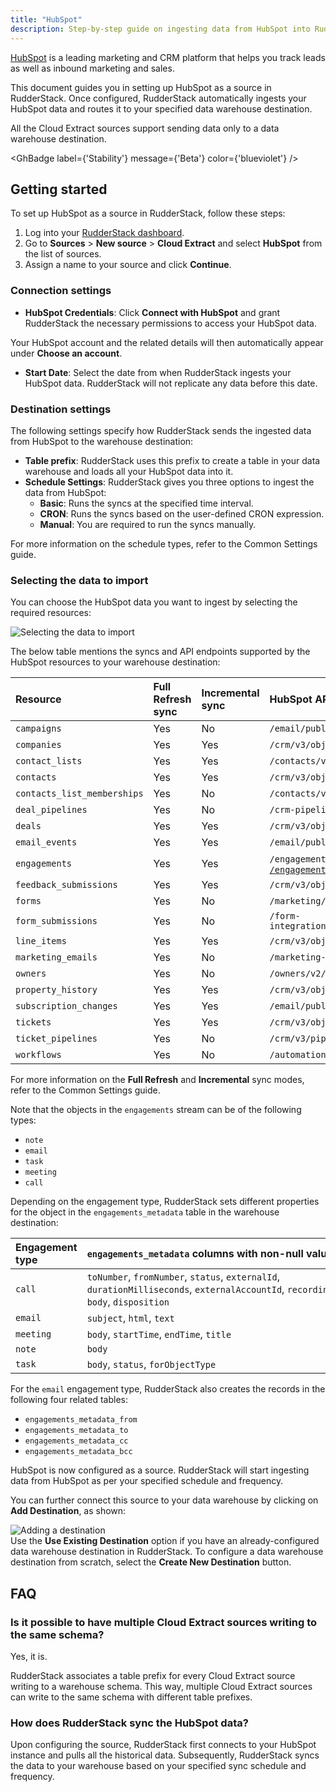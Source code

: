 ```yaml
---
title: "HubSpot"
description: Step-by-step guide on ingesting data from HubSpot into RudderStack.
---
```


[HubSpot](https://www.HubSpot.com/) is a leading marketing and CRM platform that helps you track leads as well as inbound marketing and sales.

This document guides you in setting up HubSpot as a source in RudderStack. Once configured, RudderStack automatically ingests your HubSpot data and routes it to your specified data warehouse destination.

<div class="warningBlock">
All the Cloud Extract sources support sending data only to a <Link to="/destinations/warehouse-destinations/">data warehouse destination</Link>.
</div>

<GhBadge
  label={'Stability'}
  message={'Beta'}
  color={'blueviolet'}
/>

## Getting started

To set up HubSpot as a source in RudderStack, follow these steps:

1. Log into your [RudderStack dashboard](https://app.rudderstack.com/).
2. Go to **Sources** > **New source** > **Cloud Extract** and select **HubSpot** from the list of sources.
3. Assign a name to your source and click **Continue**.

### Connection settings

* **HubSpot Credentials**: Click **Connect with HubSpot** and grant RudderStack the necessary permissions to access your HubSpot data.

<div class="infoBlock">
Your HubSpot account and the related details will then automatically appear under <strong>Choose an account</strong>.
</div>

* **Start Date**: Select the date from when RudderStack ingests your HubSpot data. RudderStack will not replicate any data before this date.

### Destination settings

The following settings specify how RudderStack sends the ingested data from HubSpot to the warehouse destination:

- **Table prefix**: RudderStack uses this prefix to create a table in your data warehouse and loads all your HubSpot data into it.
- **Schedule Settings**: RudderStack gives you three options to ingest the data from HubSpot:
    - **Basic**: Runs the syncs at the specified time interval. 
    - **CRON**: Runs the syncs based on the user-defined CRON expression.
    - **Manual**: You are required to run the syncs manually.

<div class="infoBlock">
For more information on the schedule types, refer to the <Link to="/sources/extract/common-settings/">Common Settings</Link> guide.
</div>

### Selecting the data to import

You can choose the HubSpot data you want to ingest by selecting the required resources:

<img src="../../assets/cloud-extract-sources/hubspot-connection-settings-2.png" alt="Selecting the data to import" />

The below table mentions the syncs and API endpoints supported by the HubSpot resources to your warehouse destination:

| Resource | Full Refresh sync | Incremental sync | HubSpot API endpoint |
| :---| :---- | :---- | :---- |
| `campaigns` |  Yes | No | `/email/public/v1/campaigns/{campaignId}` |
| `companies` | Yes | Yes |  `/crm/v3/objects/company` |
| `contact_lists` | Yes | Yes |  `/contacts/v1/lists` |
| `contacts` | Yes | Yes |  `/crm/v3/objects/contact` |
| `contacts_list_memberships` | Yes | No |  `/contacts/v1/lists/all/contacts/all`|
| `deal_pipelines` | Yes | No | `/crm-pipelines/v1/pipelines/deals` |
| `deals` | Yes | Yes |  `/crm/v3/objects/deals/search`|
| `email_events` | Yes | Yes |  `/email/public/v1/events`|
| `engagements` | Yes | Yes |  `/engagements/v1/engagements/paged` or <br /> [`/engagements/v1/engagements/recent/modified`](https://legacydocs.hubspot.com/docs/methods/engagements/get-recent-engagements) |
| `feedback_submissions` | Yes | Yes |  `/crm/v3/objects/feedback_submissions`|
| `forms` | Yes | No |  `/marketing/v3/forms/` |
| `form_submissions` | Yes | No |  `/form-integrations/v1/submissions/forms/:form_guid` |
| `line_items` | Yes | Yes |  `/crm/v3/objects/line_items`|
| `marketing_emails` | Yes | No |   `/marketing-emails/v1/emails/with-statistics` |
| `owners` |  Yes | No |  `/owners/v2/owners/`|
| `property_history` |  Yes | Yes |  `/crm/v3/objects/products`|
| `subscription_changes` |  Yes | Yes |  `/email/public/v1/subscriptions/timeline`|
| `tickets` |  Yes | Yes |  `/crm/v3/objects/tickets`|
| `ticket_pipelines` |  Yes | No |  `/crm/v3/pipelines/ticket`|
| `workflows` |  Yes | No |  `/automation/v3/workflows`|

<div class="infoBlock">
For more information on the <strong>Full Refresh</strong> and <strong>Incremental</strong> sync modes, refer to the <Link to="/sources/extract/common-settings/#sync-modes">Common Settings</Link> guide.
</div>

Note that the objects in the `engagements` stream can be of the following types:

- `note`
- `email`
- `task`
- `meeting`
- `call`

Depending on the engagement type, RudderStack sets different properties for the object in the `engagements_metadata` table in the warehouse destination:

| Engagement type | `engagements_metadata` columns with non-null values |
| :--- | :----|
| `call` | `toNumber`, `fromNumber`, `status`, `externalId`, <br />`durationMilliseconds`, `externalAccountId`, `recordingUrl`,<br />`body`, `disposition` |
| `email` | `subject`, `html`, `text` |
| `meeting` | `body`, `startTime`, `endTime`, `title` |
| `note` | `body` |
| `task` | `body`, `status`, `forObjectType` |

<div class="infoBlock">
For the <code class="inline-code">email</code> engagement type, RudderStack also creates the records in the following four related tables:
<ul>
<li><code class="inline-code">engagements_metadata_from</code></li>
<li><code class="inline-code">engagements_metadata_to</code></li>
<li><code class="inline-code">engagements_metadata_cc</code></li>
<li><code class="inline-code">engagements_metadata_bcc</code></li>
</ul>
</div>

HubSpot is now configured as a source. RudderStack will start ingesting data from HubSpot as per your specified schedule and frequency.

You can further connect this source to your data warehouse by clicking on **Add Destination**, as shown:

<img src="../../assets/cloud-extract-sources/add-destination.png" alt="Adding a destination" />

<div class="successBlock">
Use the <strong>Use Existing Destination</strong> option if you have an already-configured data warehouse destination in RudderStack. To configure a data warehouse destination from scratch, select the <strong>Create New Destination</strong> button.
</div>

## FAQ

### Is it possible to have multiple Cloud Extract sources writing to the same schema?

Yes, it is.

RudderStack associates a table prefix for every Cloud Extract source writing to a warehouse schema. This way, multiple Cloud Extract sources can write to the same schema with different table prefixes.

### How does RudderStack sync the HubSpot data?

Upon configuring the source, RudderStack first connects to your HubSpot instance and pulls all the historical data. Subsequently, RudderStack syncs the data to your warehouse based on your specified sync schedule and frequency.